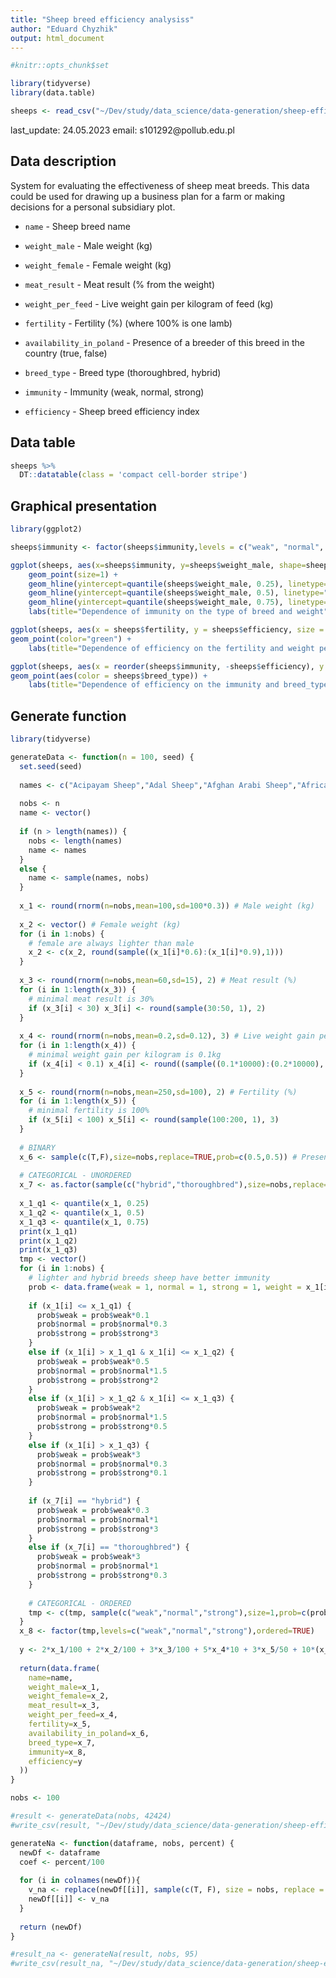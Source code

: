 ```yaml
---
title: "Sheep breed efficiency analysiss"
author: "Eduard Chyzhik"
output: html_document
---
```


```r
#knitr::opts_chunk$set

library(tidyverse)
library(data.table)

sheeps <- read_csv("~/Dev/study/data_science/data-generation/sheep-efficiency_clean.csv")
```
last_update: 24.05.2023
email: s101292@pollub.edu.pl

## Data description
System for evaluating the effectiveness of sheep meat breeds.
This data could be used for drawing up a business plan for a farm or making decisions for a personal subsidiary plot.

- `name` - Sheep breed name

- `weight_male` - Male weight (kg)

- `weight_female` - Female weight (kg)

- `meat_result` - Meat result (% from the weight)

- `weight_per_feed` - Live weight gain per kilogram of feed (kg)

- `fertility` - Fertility (%) (where 100% is one lamb)

- `availability_in_poland` - Presence of a breeder of this breed in the country (true, false)

- `breed_type` - Breed type (thoroughbred, hybrid)

- `immunity` - Immunity (weak, normal, strong)

- `efficiency` - Sheep breed efficiency index

## Data table
```r
sheeps %>%
  DT::datatable(class = 'compact cell-border stripe')
```

## Graphical presentation
```r
library(ggplot2)

sheeps$immunity <- factor(sheeps$immunity,levels = c("weak", "normal", "strong"))

ggplot(sheeps, aes(x=sheeps$immunity, y=sheeps$weight_male, shape=sheeps$breed_type)) + 
    geom_point(size=1) +
    geom_hline(yintercept=quantile(sheeps$weight_male, 0.25), linetype="dashed", color = "red") +
    geom_hline(yintercept=quantile(sheeps$weight_male, 0.5), linetype="dashed", color = "red") +
    geom_hline(yintercept=quantile(sheeps$weight_male, 0.75), linetype="dashed", color = "red") +
    labs(title="Dependence of immunity on the type of breed and weight",x="immunity", y="weight", size="breed type")

ggplot(sheeps, aes(x = sheeps$fertility, y = sheeps$efficiency, size = sheeps$weight_per_feed)) +
geom_point(color="green") +
    labs(title="Dependence of efficiency on the fertility and weight per feed",x="weight per feed", y="efficiency", size="fertility")

ggplot(sheeps, aes(x = reorder(sheeps$immunity, -sheeps$efficiency), y = sheeps$efficiency)) +
geom_point(aes(color = sheeps$breed_type)) +
    labs(title="Dependence of efficiency on the immunity and breed_type",x="immunity", y="efficiency", color="breed type")
```

## Generate function
```r
library(tidyverse)

generateData <- function(n = 100, seed) {
  set.seed(seed)
  
  names <- c("Acipayam Sheep","Adal Sheep","Afghan Arabi Sheep","Africana Sheep","Alai Sheep","Alcarrena Sheep","Algarve Churro Sheep","Algerian Arab Sheep","Altai Sheep","Altay Sheep","American Blackbelly Sheep","Apennine Sheep","Arabi Sheep","Arapawa Island Sheep","Awassi Sheep","Balkhi Sheep","Baluchi Sheep","Balwen Welsh Mountain Sheep","Barbados Blackbelly Sheep","Bavarian Forest Sheep","Bentheimer Landschaf Sheep","Bergamasca Sheep","Beulah Speckled-Face Sheep","Bibrik Sheep","Biellese Sheep","Black Welsh Mountain Sheep","Blackhead Persian Sheep","Bleu du Maine Sheep","Bluefaced Leicester Sheep","Bond Sheep","Booroola Merino Sheep","Border Leicester Sheep","Boreray Sheep","Bovska Sheep","Braunes Bergschaf Sheep","Brazilian Somali Sheep","Brecknock Hill Cheviot Sheep","British Milk Sheep","Brillenschaf Sheep","Bündner Oberland Sheep","California Red Sheep","California Variegated Mutant Sheep","Campanian Barbary Sheep","Castlemilk Moorit Sheep","Charollais Sheep","Cheviot Sheep","Chios Sheep","Cholistani Sheep","Clun Forest Sheep","Coburger Fuchsschaf Sheep","Columbia Sheep","Comeback Sheep","Comisana Sheep","Coopworth Sheep","Cormo Sheep","Corriedale Sheep","Cotswold Sheep","Criollo Sheep","Daglic Sheep","Dala Sheep","Dalesbred Sheep","Damani Sheep","Damara Sheep","Danish Landrace Sheep","Dartmoor Sheep","Debouillet Sheep","Delaine Merino Sheep","Derbyshire Gritstone Sheep","Dorper Sheep","Devon Closewool Sheep","Deutsches Blaukoepfiges Fleischschaf Sheep","Dorset Down Sheep","Dorset Sheep","Drysdale Sheep","Elliottdale Sheep","Exmoor Horn Sheep","Fabrianese Sheep","Faeroes Sheep","Finnsheep Sheep","Fonthill Merino Sheep","Friesian Milk Sheep","Galway Sheep","Gansu Alpine Fine-Wool Sheep","Gentile di Puglia Sheep","German Blackheaded Mutton Sheep","German Mountain Sheep","German Mutton Merino Sheep","German Whiteheaded Mutton Sheep","Gotland Sheep","Graue Gehoernte Heidschnucke Sheep","Gromark Sheep","Gulf Coast Native Sheep","Gute Sheep","Hampshire Sheep","Han Sheep","Harnai Sheep","Hasht Nagri Sheep","Hazaragie Sheep","Hebridean Sheep","Herdwick Sheep","Hill Radnor Sheep","Hog Island Sheep","Hu Sheep","Icelandic Sheep","Ile-de-France Sheep","Istrian Pramenka Sheep","Jacob Sheep","Jezersko-Solcava Sheep","Kachhi Sheep","Kajli Sheep","Karakul Sheep","Katahdin Sheep","Kerry Hill Sheep","Kooka Sheep","Langhe Sheep","Lati Sheep","Leicester Longwool Sheep","Leineschaf Sheep","Lincoln Sheep","Llanwenog Sheep","Lleyn Sheep","Lohi Sheep","Lonk Sheep","Luzein Sheep","Manx Loaghtan Sheep","Masai Sheep","Massese Sheep","Medium-Wool Merino Sheep","Mehraban Sheep","Merinolandschaf Sheep","Moghani Sheep","Montadale Sheep","Morada Nova Sheep","Mouflon Sheep","Navajo-Churro Sheep","Norfolk Horn Sheep","North Country Cheviot Sheep","Norwegian Fur Sheep","Old Norwegian Sheep","Orkney Sheep","Ossimi Sheep","Oxford Sheep","Pagliarola Sheep","Pelibüey Sheep","Perendale Sheep","Pinzirita Sheep","Pitt Island Sheep","Poll Merino Sheep","Polwarth Sheep","Polypay Sheep","Pomeranian Coarsewool Sheep","Portland Sheep","Priangan Sheep","Qashqai Sheep","Qinghai Black Tibetan Sheep","Qinghai Semifinewool Sheep","Quadrella Sheep","Quanglin Large-Tail Sheep","Rabo Largo Sheep","Racka Sheep","Rambouillet Sheep","Rasa Aragonesa Sheep","Red Engadine Sheep","Rhoenschaf Sheep","Rideau Arcott Sheep","Romanov Sheep","Romney Sheep","Rouge de I`Quest Sheep","Rough Fell Sheep","Royal White Sheep","Rya Sheep","Ryeland Sheep","Rygja Sheep","Sahel-type Sheep","Santa Cruz Sheep","Santa Inês Sheep","Sardinian Sheep","Sar Planina Sheep","Scottish Blackface Sheep","Sicilian Barbary Sheep","Shetland Sheep","Shropshire Sheep","Skudde Sheep","Soay Sheep","Somali Sheep","Sopravissana Sheep","South African Merino Sheep","South Afrian Mutton Merino Sheep","South Suffolk Sheep","Southdown Sheep","South Wales Mountain Sheep","Spaeslau Sheep","Spiegel Sheep","St. Croix (Virgin Island White) Sheep","Steigar Sheep","Steinschaf Sheep","Strong Wool Merino Sheep","Suffolk Sheep","Sumavska Sheep","Swaledale Sheep","Swedish Fur Sheep","Targhee Sheep","Teeswater Sheep","Texel Sheep","Thalli Sheep","Tong Sheep","Touabire Sheep","Tsurcana Sheep","Tunis Sheep","Tyrol Mountain Sheep","Uda Sheep","Ujumqin Sheep","Ushant Sheep","Valais Blacknose Sheep","Vendéen Sheep","Walachenschaf Sheep","Wallis Country Sheep","Waziri Sheep","Weisse Hornlose Heidschnucke Sheep","Welsh Hill Speckled Face Sheep","Welsh Mountain Sheep","Welsh Mountain Badger Faced Sheep","Wensleydale Sheep","West African Dwarf Sheep","White Suffolk Sheep","Whiteface Dartmoor Sheep","Whiteface Woodland Sheep","Wiltshire Horn Sheep","Xinjiang Finewool Sheep","Yankasa Sheep","Yemen White Sheep","Yemeni Sheep","Yiecheng Sheep","Yoroo Sheep","Yunnan Semifinewool Sheep","Zaghawa Sheep","Zagoria Sheep","Zaian Sheep","Zaire Long-Legged Sheep","Zakynthos Sheep","Zeeland Milk Sheep","Zel Sheep","Zelazna Sheep","Zemmour Sheep","Zeta Yellow Sheep","latusha Sheep","Zoulay Sheep")
  
  nobs <- n
  name <- vector()
  
  if (n > length(names)) {
    nobs <- length(names)
    name <- names
  }
  else {
    name <- sample(names, nobs)
  }
  
  x_1 <- round(rnorm(n=nobs,mean=100,sd=100*0.3)) # Male weight (kg)
  
  x_2 <- vector() # Female weight (kg)
  for (i in 1:nobs) {
    # female are always lighter than male
    x_2 <- c(x_2, round(sample((x_1[i]*0.6):(x_1[i]*0.9),1)))
  }
  
  x_3 <- round(rnorm(n=nobs,mean=60,sd=15), 2) # Meat result (%)
  for (i in 1:length(x_3)) {
    # minimal meat result is 30%
    if (x_3[i] < 30) x_3[i] <- round(sample(30:50, 1), 2) 
  }
  
  x_4 <- round(rnorm(n=nobs,mean=0.2,sd=0.12), 3) # Live weight gain per kilogram of feed (kg)
  for (i in 1:length(x_4)) {
    # minimal weight gain per kilogram is 0.1kg
    if (x_4[i] < 0.1) x_4[i] <- round((sample((0.1*10000):(0.2*10000), 1)/10000), 3) 
  }
  
  x_5 <- round(rnorm(n=nobs,mean=250,sd=100), 2) # Fertility (%)
  for (i in 1:length(x_5)) {
    # minimal fertility is 100%
    if (x_5[i] < 100) x_5[i] <- round(sample(100:200, 1), 3)
  }
  
  # BINARY
  x_6 <- sample(c(T,F),size=nobs,replace=TRUE,prob=c(0.5,0.5)) # Presence of a breeder of this breed in the country
  
  # CATEGORICAL - UNORDERED
  x_7 <- as.factor(sample(c("hybrid","thoroughbred"),size=nobs,replace=TRUE,prob=c(0.5,1)))
  
  x_1_q1 <- quantile(x_1, 0.25)
  x_1_q2 <- quantile(x_1, 0.5)
  x_1_q3 <- quantile(x_1, 0.75)
  print(x_1_q1)
  print(x_1_q2)
  print(x_1_q3)
  tmp <- vector()
  for (i in 1:nobs) {
    # lighter and hybrid breeds sheep have better immunity
    prob <- data.frame(weak = 1, normal = 1, strong = 1, weight = x_1[i])
    
    if (x_1[i] <= x_1_q1) {
      prob$weak = prob$weak*0.1
      prob$normal = prob$normal*0.3
      prob$strong = prob$strong*3
    }
    else if (x_1[i] > x_1_q1 & x_1[i] <= x_1_q2) {
      prob$weak = prob$weak*0.5
      prob$normal = prob$normal*1.5
      prob$strong = prob$strong*2
    }
    else if (x_1[i] > x_1_q2 & x_1[i] <= x_1_q3) {
      prob$weak = prob$weak*2
      prob$normal = prob$normal*1.5
      prob$strong = prob$strong*0.5
    }
    else if (x_1[i] > x_1_q3) {
      prob$weak = prob$weak*3
      prob$normal = prob$normal*0.3
      prob$strong = prob$strong*0.1
    }
    
    if (x_7[i] == "hybrid") {
      prob$weak = prob$weak*0.3
      prob$normal = prob$normal*1
      prob$strong = prob$strong*3
    }
    else if (x_7[i] == "thoroughbred") {
      prob$weak = prob$weak*3
      prob$normal = prob$normal*1
      prob$strong = prob$strong*0.3
    }
    
    # CATEGORICAL - ORDERED
    tmp <- c(tmp, sample(c("weak","normal","strong"),size=1,prob=c(prob$weak,prob$normal,prob$strong)))
  }
  x_8 <- factor(tmp,levels=c("weak","normal","strong"),ordered=TRUE)
  
  y <- 2*x_1/100 + 2*x_2/100 + 3*x_3/100 + 5*x_4*10 + 3*x_5/50 + 10*(x_8=="strong") + 3*(x_8=="normal") - 7*(x_8=="weak")
  
  return(data.frame(
    name=name,
    weight_male=x_1,
    weight_female=x_2,
    meat_result=x_3,
    weight_per_feed=x_4,
    fertility=x_5,
    availability_in_poland=x_6,
    breed_type=x_7,
    immunity=x_8,
    efficiency=y
  ))
}

nobs <- 100

#result <- generateData(nobs, 42424)
#write_csv(result, "~/Dev/study/data_science/data-generation/sheep-efficiency_clean.csv")

generateNa <- function(dataframe, nobs, percent) {
  newDf <- dataframe
  coef <- percent/100
  
  for (i in colnames(newDf)){
    v_na <- replace(newDf[[i]], sample(c(T, F), size = nobs, replace = T, prob = c(1-coef, coef)), NA)
    newDf[[i]] <- v_na
  }
  
  return (newDf)
}

#result_na <- generateNa(result, nobs, 95)
#write_csv(result_na, "~/Dev/study/data_science/data-generation/sheep-efficiency_na.csv")
```
